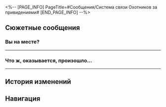 <%-- [PAGE_INFO]
PageTitle=#Сообщения/Система связи Охотников за привидениями#
[END_PAGE_INFO] --%>
{{Сообщение Инфобокс
|id          = 110
|Изображение = НИП Система связи Охотников за привидениями Иконка.png
|Тип         = Группа
|Персонажи   = [[Гуйнайфэнь]]; [[Первопроходец]]; [[Сушан]]; [[Хохо]]; [[Юэ]]
|Фракция     = Лофу Сяньчжоу
}}

==Сюжетные сообщения==
===Вы на месте?===
{{Сообщения
|условие_получения = 
|текст =
:'''Юэ:''' Вы на месте?
:{Выбор} На месте, ищем.
::'''(Первопроходец):''' Всё норм, мы только до причала добрались.
:{Выбор} Тут никого нет.
::'''(Первопроходец):''' Мы на месте, но тут никого нет.
:'''Юэ:''' Погодите. Мне наконец удалось дозвониться! Местоположение теперь в ██████.
:'''Юэ:''' Когда-то это место было пассажирским терминалом, но после смены маршрутов звёздных яликов оно опустело.
:'''Юэ:''' Что-то здесь не так. Соблюдайте осторожность.
:'''Гуйнайфэнь:''' @Юэ, хорошо, и ты.
}}
----

===Что ж, оказывается, произошло...===
{{Сообщения
|условие_получения = 
|текст =
:'''Юэ:''' Что ж, оказывается, произошло одно большое недоразумение. Прошу прощения...
:'''Юэ:''' Но я никогда бы не подумала, что после стольких лет снова увижусь с сестрёнкой.
:{Выбор} Расскажешь подробнее?
::'''(Первопроходец):''' Эм, так что же между вами произошло? Расскажешь?
:{Выбор} Расскажи в общих чертах.
::'''(Первопроходец):''' Ничего не понимаю. Расскажи в общих чертах, а.
:'''Гуйнайфэнь:''' +1
:'''Сушан:''' +1
:'''Юэ:''' Мои родители были Облачными Рыцарями, но их довольно рано не стало.
:'''Юэ:''' Мне пришлось обеспечивать нас обеих, и я целыми днями пропадала на работе - некогда было заниматься воспитанием сестры.
:'''Юэ:''' В итоге она стала хулиганкой, даже учёбу не закончила.
:'''Юэ:''' Поэтому втайне я записала её в Облачные Рыцари... Надеялась, что на службе за ней присмотрят и появится шанс на улучшение.
:'''Юэ:''' Когда она обо всём узнала, мы сильно поссорились. Она считала, что я сую нос в её жизнь.
:'''Юэ:''' Я думала, что она откажется от службы и обо всём расскажет Армейскому управлению, но... она всё же присоединилась к Облачным Рыцарям.
:'''Юэ:''' После этого мы стали отдаляться, и затем настал день, когда она просто исчезла.
:{Выбор} Не вини себя, ты желала ей добра.
::'''(Первопроходец):''' Ты желала ей только добра. Она поймёт, когда повзрослеет. Не вини себя.
:{Выбор} Молодёжи ремня не хватает.
::'''(Первопроходец):''' Молодёжи свойственна импульсивность, ремня им просто не хватает.
:'''Юэ:''' Я думала, она не желает видеть меня потому, что я записала её в Облачные Рыцари.
:'''Юэ:''' Но во время нашей сегодняшней встречи она сказала, что её перевели в Комиссию десяти владык, и что у неё не было возможности связаться со мной, чтобы обо всём рассказать.
:'''Юэ:''' Теперь, когда у неё всё в порядке, у меня будто гора с плеч. Я рада, что она ни о чём не сожалеет.
:'''Юэ:''' В общем, всё это оказалось простым недопониманием. Простите, что втянула вас в семейные разборки.
:'''Юэ:''' Давай, Малышка Гуй! Я обеими руками за тебя!
:'''Гуйнайфэнь:''' [[Файл:Стикер ГПП 07 Пом-Пом 02.png|80px|(Стикер «Пом-Пом: Слёзы»)]]
:'''Сушан:''' [[Файл:Стикер ГПП 07 Пом-Пом 02.png|80px|(Стикер «Пом-Пом: Слёзы»)]]
:'''Хохо:''' [[Файл:Стикер ГПП 07 Пом-Пом 02.png|80px|(Стикер «Пом-Пом: Слёзы»)]]
:{Выбор} [[Файл:Стикер ГПП 07 Пом-Пом 02.png|80px|(Стикер «Пом-Пом: Слёзы»)]]
::'''(Первопроходец):''' [[Файл:Стикер ГПП 07 Пом-Пом 02.png|80px|(Стикер «Пом-Пом: Слёзы»)]]
:{Выбор} [[Файл:Стикер ГПП 07 Пом-Пом 06.png|80px|(Стикер «Пом-Пом: Лайк»)]]
::'''(Первопроходец):''' [[Файл:Стикер ГПП 07 Пом-Пом 06.png|80px|(Стикер «Пом-Пом: Лайк»)]]
}}
----

==История изменений==
{{История изменений|2.7}}

==Навигация==
{{Сообщения Навбокс}}
